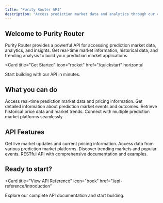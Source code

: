 ```yaml
---
title: "Purity Router API"
description: "Access prediction market data and analytics through our comprehensive API"
---
```


## Welcome to Purity Router

Purity Router provides a powerful API for accessing prediction market data, analytics, and insights. Get real-time market information, historical data, and trending analysis to build your prediction market applications.

<Card
  title="Get Started"
  icon="rocket"
  href="/quickstart"
  horizontal
>
  Start building with our API in minutes.
</Card>

## What you can do

<Columns cols={2}>
  <Card
    title="Market Data"
    icon="chart-line"
    href="/api-reference/introduction"
  >
    Access real-time prediction market data and pricing information.
  </Card>
  <Card
    title="Event Analytics"
    icon="calendar"
    href="/api-reference/introduction"
  >
    Get detailed information about prediction market events and outcomes.
  </Card>
  <Card
    title="Price History"
    icon="chart-bar"
    href="/api-reference/introduction"
  >
    Retrieve historical price data and market trends.
  </Card>
  <Card
    title="Platform Integration"
    icon="link"
    href="/api-reference/introduction"
  >
    Connect with multiple prediction market platforms seamlessly.
  </Card>
</Columns>

## API Features

<Columns cols={2}>
  <Card
    title="Real-time Data"
    icon="bolt"
    href="/api-reference/introduction"
  >
    Get live market updates and current pricing information.
  </Card>
  <Card
    title="Multiple Platforms"
    icon="layer-group"
    href="/api-reference/introduction"
  >
    Access data from various prediction market platforms.
  </Card>
  <Card
    title="Trending Analysis"
    icon="fire"
    href="/api-reference/introduction"
  >
    Discover trending markets and popular events.
  </Card>
  <Card
    title="Developer Friendly"
    icon="code"
    href="/api-reference/introduction"
  >
    RESTful API with comprehensive documentation and examples.
  </Card>
</Columns>

## Ready to start?

<Card
  title="View API Reference"
  icon="book"
  href="/api-reference/introduction"
>
  Explore our complete API documentation and start building.
</Card>
